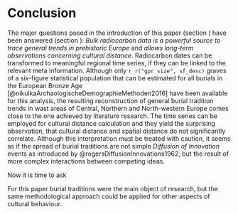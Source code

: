 # Conclusion {#conclusion}

The major questions posed in the introduction of this paper (section \ref{introduction}) have been answered (section \ref{discussion}): *Bulk radiocarbon data is a powerful source to trace general trends in prehistoric Europe* and *allows long-term observations concerning cultural distance*. Radiocarbon dates can be transformed to meaningful regional time series, if they can be linked to the relevant meta information. Although only `r r("gpr size", sf_desc)` graves of a six-figure statistical population that can be estimated for all burials in the European Bronze Age [@nikulkaArchaologischeDemographieMethoden2016] have been available for this analysis, the resulting reconstruction of general burial tradition trends in wast areas of Central, Northern and North-western Europe comes close to the one achieved by literature research. The time series can be employed for cultural distance calculation and they yield the surprising observation, that cultural distance and spatial distance do not significantly correlate. Although this interpretation must be treated with caution, it seems as if the spread of burial traditions are not simple *Diffusion of Innovation* events as introduced by @rogersDiffusionInnovations1962, but the result of more complex interactions between competing ideas.

Now it is time to ask  


For this paper burial traditions were the main object of research, but the same methodological approach could be applied for other aspects of cultural behaviour.
